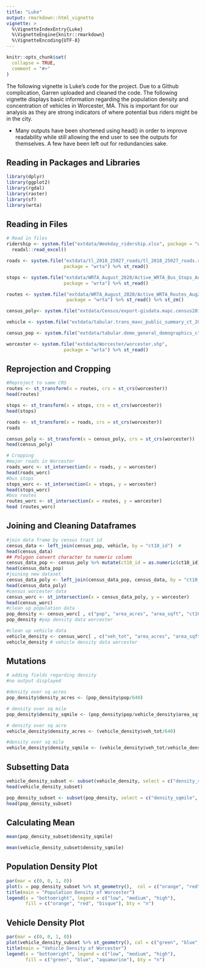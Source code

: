 ```yaml
---
title: "Luke"
output: rmarkdown::html_vignette
vignette: >
  %\VignetteIndexEntry{Luke}
  %\VignetteEngine{knitr::rmarkdown}
  %\VignetteEncoding{UTF-8}
---
```


```r
knitr::opts_chunk$set(
  collapse = TRUE,
  comment = "#>"
)
```

The following vignette is Luke's code for the project. Due to a Github complication,
Garren uploaded and cleaned the code. The following vignette displays basic information
regarding the population density and concentration of vehicles in Worcester, MA. This is important for our analysis as they are strong indicators of where potential bus riders
might be in the city. 

* Many outputs have been shortened using head() in order to improve readability while
still allowing the end user to see the outputs for themselves. A few have been left out
for redundancies sake.

## Reading in Packages and Libraries

```r
library(dplyr)
library(ggplot2)
library(rgdal)
library(raster)
library(sf)
library(wrta)
```

## Reading in Files

```r
# Read in files
ridership <- system.file("extdata/Weekday_ridership.xlsx", package = "wrta") %>% 
  readxl::read_excel() 

roads <- system.file("extdata/tl_2018_25027_roads/tl_2018_25027_roads.shp",
                     package = "wrta") %>% st_read()

stops <- system.file("extdata/WRTA_August_2020/Active_WRTA_Bus_Stops_Aug2020.shp",
                     package = "wrta") %>% st_read()

routes <- system.file("extdata/WRTA_August_2020/Active_WRTA_Routes_Aug2020.shp",
                      package = "wrta") %>% st_read() %>% st_zm()

census_poly<- system.file("extdata/Census/export-gisdata.mapc.census2010_tracts_poly.shp",          package = "wrta") %>% st_read()

vehicle <- system.file("extdata/tabular.trans_mavc_public_summary_ct_2014_q4.csv", package = "wrta") %>% readr::read_csv(.)

census_pop <- system.file("extdata/tabular.demo_general_demographics_ct_2010.csv", package = "wrta") %>% readr::read_csv(.)

worcester <- system.file("extdata/Worcester/worcester.shp",
                     package = "wrta") %>% st_read()
```

## Reprojection and Cropping

```r

#Reproject to same CRS
routes <- st_transform(x = routes, crs = st_crs(worcester))
head(routes)

stops <- st_transform(x = stops, crs = st_crs(worcester)) 
head(stops)

roads <- st_transform(x = roads, crs = st_crs(worcester))
roads

census_poly <- st_transform(x = census_poly, crs = st_crs(worcester)) 
head(census_poly)

# Cropping
#major roads in Worcester
roads_worc <- st_intersection(x = roads, y = worcester) 
head(roads_worc)
#bus stops
stops_worc <- st_intersection(x = stops, y = worcester) 
head(stops_worc)
#bus routes
routes_worc <- st_intersection(x = routes, y = worcester)
head (routes_worc)
```

## Joining and Cleaning Dataframes

```r
#join data frame by census tract id
census_data <- left_join(census_pop, vehicle, by = "ct10_id")  #
head(census_data)
## Polygon convert character to numeric column
census_data_pop <- census_poly %>% mutate(ct10_id = as.numeric(ct10_id))
head(census_data_pop)
#joining new dataset
census_data_poly <- left_join(census_data_pop, census_data, by = "ct10_id") 
head(census_data_poly)
#census worcester data 
census_worc <- st_intersection(x = census_data_poly, y = worcester)  
head(census_worc)
#clean up population data
pop_density <- census_worc[ , c("pop", "area_acres", "area_sqft", "ct10_id", "objectid", "shape")] 
pop_density #pop density data worcester

#clean up vehicle data
vehicle_density <- census_worc[ , c("veh_tot", "area_acres", "area_sqft", "ct10_id", "objectid", "shape")] 
vehicle_density # vehicle density data worcester


```

## Mutations

```r
# adding fields regarding density
#no output displayed

#density over sq acres
pop_density$density_acres <- (pop_density$pop/640)

# density over sq mile
pop_density$density_sqmile <- (pop_density$pop/vehicle_density$area_sqft) 

# density over sq acre
vehicle_density$density_acres <- (vehicle_density$veh_tot/640) 

#density over sq mile
vehicle_density$density_sqmile <- (vehicle_density$veh_tot/vehicle_density$area_sqft)
```

## Subsetting Data
```r
vehicle_density_subset <- subset(vehicle_density, select = c("density_sqmile", "geometry"))  
head(vehicle_density_subset)

pop_density_subset <- subset(pop_density, select = c("density_sqmile", "geometry"))
head(pop_density_subset)
```

## Calculating Mean
```r
mean(pop_density_subset$density_sqmile)

mean(vehicle_density_subset$density_sqmile)
```

## Population Density Plot

```r
par(mar = c(0, 0, 1, 0)) 
plot(x = pop_density_subset %>% st_geometry(),  col = c("orange", "red", "bisque"))
title(main = "Population Density of Worcester")
legend(x = "bottomright", legend = c("low", "medium", "high"), 
       fill = c("orange", "red", "bisque"), bty = "n")
```


## Vehicle Density Plot

```r
par(mar = c(0, 0, 1, 0)) 
plot(vehicle_density_subset %>% st_geometry(), col = c("green", "blue", "aquamarine"))
title(main = "Vehicle Density of Worcester")
legend(x = "bottomright", legend = c("low", "medium", "high"), 
       fill = c("green", "blue", "aquamarine"), bty = "n")
```


